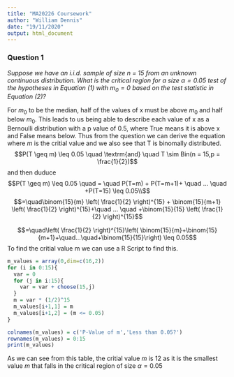 ```yaml
---
title: "MA20226 Coursework"
author: "William Dennis"
date: "19/11/2020"
output: html_document
---
```


### Question 1

*Suppose we have an i.i.d. sample of size n = 15 from an unknown continuous distribution. What is the critical region for a size $α=0.05$ test of the hypotheses in Equation (1) with $m_0=0$ based on the test statistic in Equation (2)?*

For $m_0$ to be the median, half of the values of x must be above $m_0$ and half below $m_0$. This leads to us being able to describe each value of x as a Bernoulli distribution with a p value of 0.5, where True means it is above x and False means below. Thus from the question we can derive the equation where $m$ is the critial value and we also see that T is binomally distributed.
$$P(T \geq m) \leq 0.05 \quad \textrm{and} \quad T \sim Bin(n = 15,p = \frac{1}{2})$$
and then duduce
$$P(T \geq m) \leq 0.05 \quad = \quad P(T=m) + P(T=m+1)+ \quad ... \quad +P(T=15) \leq 0.05\\$$
$$=\quad\binom{15}{m} \left( \frac{1}{2} \right)^{15} + \binom{15}{m+1} \left( \frac{1}{2} \right)^{15}+\quad ... \quad +\binom{15}{15} \left( \frac{1}{2} \right)^{15}$$

$$=\quad\left( \frac{1}{2} \right)^{15}\left( \binom{15}{m}+\binom{15}{m+1}+\quad...\quad+\binom{15}{15}\right) \leq 0.05$$
To find the critial value m we can use a R Script to find this.
```r
m_values = array(0,dim=c(16,2))
for (i in 0:15){
  var = 0
  for (j in i:15){
    var = var + choose(15,j)
  }
  m = var * (1/2)^15
  m_values[i+1,1] = m
  m_values[i+1,2] = (m <= 0.05)
}

colnames(m_values) = c('P-Value of m','Less than 0.05?')
rownames(m_values) = 0:15
print(m_values)
```
As we can see from this table, the critial value $m$ is 12 as it is the smallest value $m$ that falls in the critical region of size 	$\alpha = 0.05$












